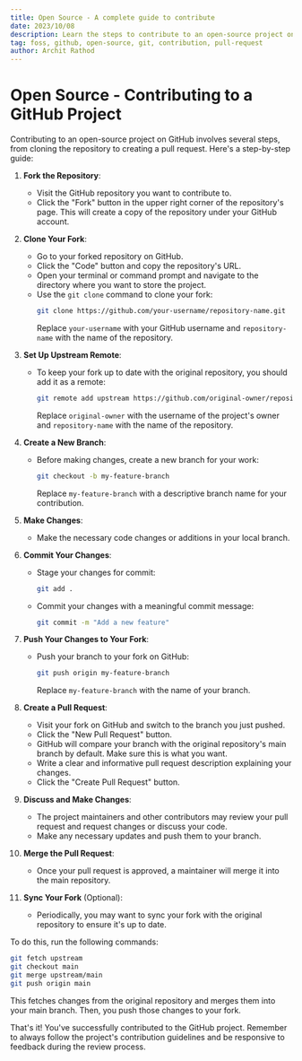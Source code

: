```yaml
---
title: Open Source - A complete guide to contribute
date: 2023/10/08
description: Learn the steps to contribute to an open-source project on GitHub.
tag: foss, github, open-source, git, contribution, pull-request
author: Archit Rathod
---
```


# Open Source - Contributing to a GitHub Project

Contributing to an open-source project on GitHub involves several steps, from cloning the repository to creating a pull request. Here's a step-by-step guide:

1. **Fork the Repository**:

    - Visit the GitHub repository you want to contribute to.
    - Click the "Fork" button in the upper right corner of the repository's page. This will create a copy of the repository under your GitHub account.

2. **Clone Your Fork**:

    - Go to your forked repository on GitHub.
    - Click the "Code" button and copy the repository's URL.
    - Open your terminal or command prompt and navigate to the directory where you want to store the project.
    - Use the `git clone` command to clone your fork:
        ```bash
        git clone https://github.com/your-username/repository-name.git
        ```
        Replace `your-username` with your GitHub username and `repository-name` with the name of the repository.

3. **Set Up Upstream Remote**:

    - To keep your fork up to date with the original repository, you should add it as a remote:
        ```bash
        git remote add upstream https://github.com/original-owner/repository-name.git
        ```
        Replace `original-owner` with the username of the project's owner and `repository-name` with the name of the repository.

4. **Create a New Branch**:

    - Before making changes, create a new branch for your work:
        ```bash
        git checkout -b my-feature-branch
        ```
        Replace `my-feature-branch` with a descriptive branch name for your contribution.

5. **Make Changes**:

    - Make the necessary code changes or additions in your local branch.

6. **Commit Your Changes**:

    - Stage your changes for commit:
        ```bash
        git add .
        ```
    - Commit your changes with a meaningful commit message:
        ```bash
        git commit -m "Add a new feature"
        ```

7. **Push Your Changes to Your Fork**:

    - Push your branch to your fork on GitHub:
        ```bash
        git push origin my-feature-branch
        ```
        Replace `my-feature-branch` with the name of your branch.

8. **Create a Pull Request**:

    - Visit your fork on GitHub and switch to the branch you just pushed.
    - Click the "New Pull Request" button.
    - GitHub will compare your branch with the original repository's main branch by default. Make sure this is what you want.
    - Write a clear and informative pull request description explaining your changes.
    - Click the "Create Pull Request" button.

9. **Discuss and Make Changes**:

    - The project maintainers and other contributors may review your pull request and request changes or discuss your code.
    - Make any necessary updates and push them to your branch.

10. **Merge the Pull Request**:

    - Once your pull request is approved, a maintainer will merge it into the main repository.

11. **Sync Your Fork** (Optional):
    - Periodically, you may want to sync your fork with the original repository to ensure it's up to date.

To do this, run the following commands:

```bash
git fetch upstream
git checkout main
git merge upstream/main
git push origin main
```

This fetches changes from the original repository and merges them into your main branch. Then, you push those changes to your fork.

That's it! You've successfully contributed to the GitHub project. Remember to always follow the project's contribution guidelines and be responsive to feedback during the review process.
